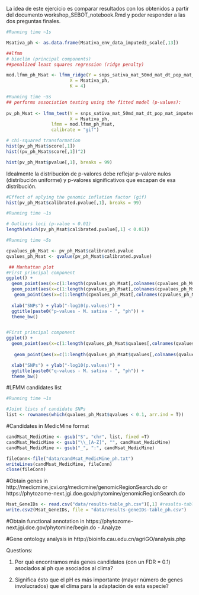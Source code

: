 La idea de este ejercicio es comparar resultados con los obtenidos a partir del documento workshop_SEBOT_notebook.Rmd y poder responder a las dos preguntas finales.

```{r}
#Running time ~1s

Msativa_ph <- as.data.frame(Msativa_env_data_imputed3_scale[,13])

##lfmm
# bioclim (principal components)
##penalized least squares regression (ridge penalty)

mod.lfmm_ph_Msat <- lfmm_ridge(Y = snps_sativa_mat_50md_mat_dt_pop_mat_imputed, 
                        X = Msativa_ph, 
                        K = 4) 

```

```{r}
#Running time ~5s
## performs association testing using the fitted model (p-values):
 
pv_ph_Msat <- lfmm_test(Y = snps_sativa_mat_50md_mat_dt_pop_mat_imputed, 
                        X = Msativa_ph, 
                 lfmm = mod.lfmm_ph_Msat, 
                 calibrate = "gif")
```

```{r}
# chi-squared transformation
hist(pv_ph_Msat$score[,1])
hist((pv_ph_Msat$score[,1])^2)
```

```{r}
hist(pv_ph_Msat$pvalue[,1], breaks = 99)
```
Idealmente la distribución de p-valores debe reflejar p-valore nulos (distribución uniforme) y p-valores significativos que escapan de esa distribución.
```{r}
#Effect of aplying the genomic inflation factor (gif)
hist(pv_ph_Msat$calibrated.pvalue[,1], breaks = 99)
```

```{r, message=FALSE}
#Running time ~1s

# Outliers loci (p-value < 0.01)
length(which(pv_ph_Msat$calibrated.pvalue[,1] < 0.01))
```

```{r}
#Running time ~5s

cpvalues_ph_Msat <- pv_ph_Msat$calibrated.pvalue 
qvalues_ph_Msat <- qvalue(pv_ph_Msat$calibrated.pvalue)

 ## Manhattan plot
#First principal component
ggplot() +
  geom_point(aes(x=c(1:length(cpvalues_ph_Msat[,colnames(cpvalues_ph_Msat)[1]])), y=-log10(cpvalues_ph_Msat[,colnames(cpvalues_ph_Msat)[1]])), col = "gray83") +
  geom_point(aes(x=c(1:length(cpvalues_ph_Msat[,colnames(cpvalues_ph_Msat)[1]]))[which(cpvalues_ph_Msat[,colnames(cpvalues_ph_Msat)[1]] < 0.05)], y=-log10(cpvalues_ph_Msat[which(cpvalues_ph_Msat[,colnames(cpvalues_ph_Msat)[1]] < 0.05),1])), col = "orange") +
   geom_point(aes(x=c(1:length(cpvalues_ph_Msat[,colnames(cpvalues_ph_Msat)[1]]))[which(cpvalues_ph_Msat[,colnames(cpvalues_ph_Msat)[1]] < 0.01)], y=-log10(cpvalues_ph_Msat[which(cpvalues_ph_Msat[,colnames(cpvalues_ph_Msat)[1]] < 0.01),1])), col = "indianred3") +
  
  xlab("SNPs") + ylab("-log10(p.values)") +
  ggtitle(paste0("p-values - M. sativa - ", "ph")) +
  theme_bw()


#First principal component
ggplot() +
  geom_point(aes(x=c(1:length(qvalues_ph_Msat$qvalues[,colnames(qvalues_ph_Msat$qvalues)[1]])), y=-log10(qvalues_ph_Msat$qvalues[,colnames(qvalues_ph_Msat$qvalues)[1]])), col = "gray83") +
  
   geom_point(aes(x=c(1:length(qvalues_ph_Msat$qvalues[,colnames(qvalues_ph_Msat$qvalues)[1]]))[which(qvalues_ph_Msat$qvalues[,colnames(qvalues_ph_Msat$qvalues)[1]] < 0.1)], y=-log10(qvalues_ph_Msat$qvalues[which(qvalues_ph_Msat$qvalues[,colnames(qvalues_ph_Msat$qvalues)[1]] < 0.1),1])), col = "blue") +

  xlab("SNPs") + ylab("-log10(p.values)") +
  ggtitle(paste0("q-values - M. sativa - ", "ph")) +
  theme_bw()
```


#LFMM candidates list

```{r, include=T}
#Running time ~1s

#Joint lists of candidate SNPs
list <- rownames(which(qvalues_ph_Msat$qvalues < 0.1, arr.ind = T))

```


#Candidates in MedicMine format
```{r}
candMsat_MedicMine <- gsub("S", "chr", list, fixed =T)
candMsat_MedicMine <- gsub("\\_[A-Z]", "", candMsat_MedicMine)
candMsat_MedicMine <- gsub("_", ":", candMsat_MedicMine)

fileConn<-file("data/candMsat_MedicMine_ph.txt")
writeLines(candMsat_MedicMine, fileConn)
close(fileConn)
```

#Obtain genes in http://medicmine.jcvi.org/medicmine/genomicRegionSearch.do or https://phytozome-next.jgi.doe.gov/phytomine/genomicRegionSearch.do


```{r}


Msat_GeneIDs <- read.csv("data/results-table_ph.csv")[,1] #results-table.csv
write.csv2(Msat_GeneIDs, file = "data/results-geneIDs-table_ph.csv")
```

#Obtain functional annotation in https://phytozome-next.jgi.doe.gov/phytomine/begin.do - Analyze



#Gene ontology analysis in http://bioinfo.cau.edu.cn/agriGO/analysis.php



Questions:

1. Por qué encontramos más genes candidatos (con un FDR = 0.1) asociados al ph que asociados al clima?

2. Significa ésto que el pH es más importante (mayor número de genes involucrados) que el clima para la adaptación de esta especie?




